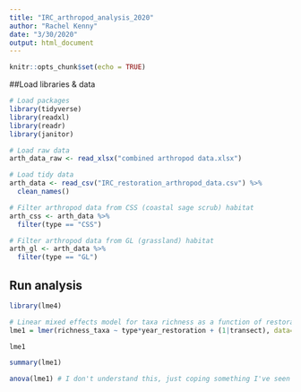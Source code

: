 ```yaml
---
title: "IRC_arthropod_analysis_2020"
author: "Rachel Kenny"
date: "3/30/2020"
output: html_document
---
```


```r
knitr::opts_chunk$set(echo = TRUE)
```

##Load libraries & data
```r

# Load packages
library(tidyverse)
library(readxl)
library(readr)
library(janitor)

# Load raw data
arth_data_raw <- read_xlsx("combined arthropod data.xlsx")

# Load tidy data
arth_data <- read_csv("IRC_restoration_arthropod_data.csv") %>% 
  clean_names()

# Filter arthropod data from CSS (coastal sage scrub) habitat
arth_css <- arth_data %>% 
  filter(type == "CSS")

# Filter arthropod data from GL (grassland) habitat
arth_gl <- arth_data %>% 
  filter(type == "GL")

```


## Run analysis
```r

library(lme4)

# Linear mixed effects model for taxa richness as a function of restoration year, with transect as a random effect and habitat type as a fixed effect
lme1 = lmer(richness_taxa ~ type*year_restoration + (1|transect), data=arth_data)

lme1

summary(lme1)

anova(lme1) # I don't understand this, just coping something I've seen repeated but yet not sure why you would do this 

```

